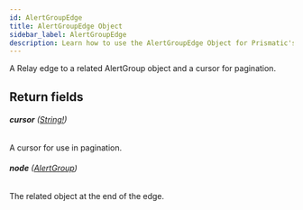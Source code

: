 ```yaml
---
id: AlertGroupEdge
title: AlertGroupEdge Object
sidebar_label: AlertGroupEdge
description: Learn how to use the AlertGroupEdge Object for Prismatic's API.
---
```


A Relay edge to a related AlertGroup object and a cursor for pagination.

## Return fields

###### <b>cursor</b> ([String!](api/schema/scalar/String.mdx))

A cursor for use in pagination.

###### <b>node</b> ([AlertGroup](api/schema/object/AlertGroup.mdx))

The related object at the end of the edge.
